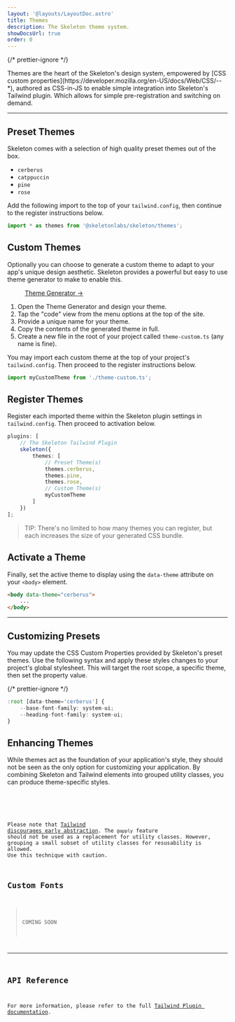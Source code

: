 ```yaml
---
layout: '@layouts/LayoutDoc.astro'
title: Themes
description: The Skeleton theme system.
showDocsUrl: true
order: 0
---
```




{/* prettier-ignore */}
<p class="type-scale-5"> Themes are the heart of the Skeleton's design system, empowered by [CSS custom properties](https://developer.mozilla.org/en-US/docs/Web/CSS/--*), authored as CSS-in-JS to enable simple integration into Skeleton's Tailwind plugin. Which allows for simple pre-registration and switching on demand.</p>

---

## Preset Themes

Skeleton comes with a selection of high quality preset themes out of the box.

- `cerberus`
- `catppuccin`
- `pine`
- `rose`

Add the following import to the top of your `tailwind.config`, then continue to the register instructions below.

```ts title="tailwind.config"
import * as themes from '@skeletonlabs/skeleton/themes';
```

## Custom Themes

Optionally you can choose to generate a custom theme to adapt to your app's unique design aesthetic. Skeleton provides a powerful but easy to use theme generator to make to enable this.

<figure class="card-enhanced-gradient flex justify-center p-8">
	<a href="https://themes.skeleton.dev/" target="_blank" class="btn preset-filled">
		Theme Generator &rarr;
	</a>
</figure>

1. Open the Theme Generator and design your theme.
2. Tap the "code" view from the menu options at the top of the site.
3. Provide a unique name for your theme.
4. Copy the contents of the generated theme in full.
5. Create a new file in the root of your project called `theme-custom.ts` (any name is fine).

You may import each custom theme at the top of your project's `tailwind.config`. Then proceed to the register instructions below.

```ts title="tailwind.config"
import myCustomTheme from './theme-custom.ts';
```

## Register Themes

Register each imported theme within the Skeleton plugin settings in `tailwind.config`. Then proceed to activation below.

```ts title="tailwind.config" {6-8, 10}
plugins: [
	// The Skeleton Tailwind Plugin
	skeleton({
		themes: [
			// Preset Theme(s)
			themes.cerberus,
			themes.pine,
			themes.rose,
			// Custom Theme(s)
			myCustomTheme
		]
	})
];
```

> TIP: There's no limited to how many themes you can register, but each increases the size of your generated CSS bundle.

## Activate a Theme

Finally, set the active theme to display using the `data-theme` attribute on your `<body>` element.

```html
<body data-theme="cerberus">
	...
</body>
```

---

## Customizing Presets

You may update the CSS Custom Properties provided by Skeleton's preset themes. Use the following syntax and apply these styles changes to your project's global stylesheet. This will target the root scope, a specific theme, then set the property value.

{/* prettier-ignore */}
```ts title="app.pcss"
:root [data-theme='cerberus'] {
    --base-font-family: system-ui;
    --heading-font-family: system-ui;
}
```

## Enhancing Themes

While themes act as the foundation of your application's style, they should not be seen as the only option for customizing your application. By combining Skeleton and Tailwind elements into grouped utility classes, you can produce theme-specific styles.

<Preview client:load>
	<Fragment slot="preview">
		<ThemeEnhanced />
	</Fragment>
	<Fragment slot="code">
		<Code code={ThemeEnhancedRaw} lang="astro" />
	</Fragment>
</Preview>

Please note that [Tailwind discourages early abstraction](https://tailwindcss.com/docs/reusing-styles#avoiding-premature-abstraction). The `@apply` feature should not be used as a replacement for utility classes. However, grouping a small subset of utility classes for resusability is allowed. Use this technique with caution.

## Custom Fonts

> COMING SOON

---

## API Reference

For more information, please refer to the full [Tailwind Plugin documentation](/docs/get-started/plugin).
